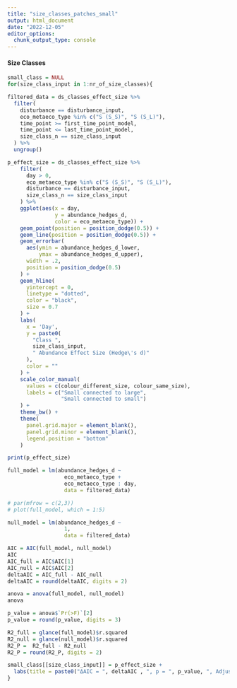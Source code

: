 ```yaml
---
title: "size_classes_patches_small"
output: html_document
date: "2022-12-05"
editor_options: 
  chunk_output_type: console
---
```


#### Size Classes

```r
small_class = NULL
for(size_class_input in 1:nr_of_size_classes){

filtered_data = ds_classes_effect_size %>%
  filter(
    disturbance == disturbance_input,
    eco_metaeco_type %in% c("S (S_S)", "S (S_L)"),
    time_point >= first_time_point_model,
    time_point <= last_time_point_model,
    size_class_n == size_class_input
  ) %>%
  ungroup()

p_effect_size = ds_classes_effect_size %>%
    filter(
      day > 0,
      eco_metaeco_type %in% c("S (S_S)", "S (S_L)"),
      disturbance == disturbance_input,
      size_class_n == size_class_input
    ) %>%
    ggplot(aes(x = day,
               y = abundance_hedges_d,
               color = eco_metaeco_type)) +
    geom_point(position = position_dodge(0.5)) +
    geom_line(position = position_dodge(0.5)) +
    geom_errorbar(
      aes(ymin = abundance_hedges_d_lower,
          ymax = abundance_hedges_d_upper),
      width = .2,
      position = position_dodge(0.5)
    ) +
    geom_hline(
      yintercept = 0,
      linetype = "dotted",
      color = "black",
      size = 0.7
    ) +
    labs(
      x = 'Day',
      y = paste0(
        "Class ",
        size_class_input,
        " Abundance Effect Size (Hedge\'s d)"
      ),
      color = ""
    ) +
    scale_color_manual(
      values = c(colour_different_size, colour_same_size),
      labels = c("Small connected to large",
                 "Small connected to small")
    ) +
    theme_bw() +
    theme(
      panel.grid.major = element_blank(),
      panel.grid.minor = element_blank(),
      legend.position = "bottom"
    )

print(p_effect_size)

full_model = lm(abundance_hedges_d ~                  
                  eco_metaeco_type +
                  eco_metaeco_type : day,
                  data = filtered_data)

# par(mfrow = c(2,3))
# plot(full_model, which = 1:5)

null_model = lm(abundance_hedges_d ~                  
                  1,
                  data = filtered_data)

AIC = AIC(full_model, null_model)
AIC
AIC_full = AIC$AIC[1]
AIC_null = AIC$AIC[2]
deltaAIC = AIC_full - AIC_null
deltaAIC = round(deltaAIC, digits = 2)

anova = anova(full_model, null_model)
anova

p_value = anova$`Pr(>F)`[2]
p_value = round(p_value, digits = 3)

R2_full = glance(full_model)$r.squared
R2_null = glance(null_model)$r.squared
R2_P =  R2_full - R2_null
R2_P = round(R2_P, digits = 2)

small_class[[size_class_input]] = p_effect_size +
  labs(title = paste0("ΔAIC = ", deltaAIC , ", p = ", p_value, ", Adjusted R2 = ", R2_P))
}
```